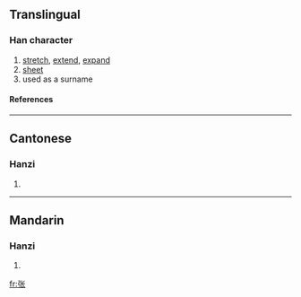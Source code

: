 {{see|張}}

==Translingual==
===Han character===
{{Han char|rn=57|rad=弓|as=04|sn=7|four=|canj=弓心人 (NPO)}}
# [[stretch]], [[extend]], [[expand]]
# [[sheet]]
# used as a surname
====References====
{{Han ref|kx=0357.211|hdz=20992.060|uh=5F20|ud=24352}}
----
==Cantonese==
===Hanzi===
{{yue-hanzi|jyut=zoeng1|y=jeung1}}
# {{defn|Cantonese}}
----
==Mandarin==
===Hanzi===
{{cmn-hanzi|tra=張|pin=[[zhāng]] (zhang1), [[zhàng]] (zhang4)|wg=chang<sup>1</sup>, chang<sup>4</sup>}}
# {{defn|Mandarin}}

[[fr:张]]